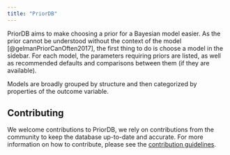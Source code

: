 ```yaml
---
title: "PriorDB"
---
```


PriorDB aims to make choosing a prior for a Bayesian model easier.  As
the prior cannot be understood without the context of the model
[@gelmanPriorCanOften2017], the first thing to do is choose a model in
the sidebar. For each model, the parameters requiring priors are
listed, as well as recommended defaults and comparisons between them
(if they are available).

Models are broadly grouped by structure and then categorized by
properties of the outcome variable.

## Contributing

We welcome contributions to PriorDB, we rely on contributions from the community to keep the database up-to-date and accurate. For more information on how to contribute, please see the [contribution guidelines](https://github.com/n-kall/priorDB/blob/main/CONTRIBUTING.md).

